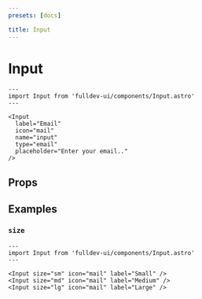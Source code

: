 ```yaml
---
presets: [docs]

title: Input
---
```


# Input


```astro live
---
import Input from 'fulldev-ui/components/Input.astro'
---

<Input
  label="Email"
  icon="mail"
  name="input"
  type="email"
  placeholder="Enter your email.."
/>
```

## Props

<PropsTable />

## Examples

### `size`

```astro live
---
import Input from 'fulldev-ui/components/Input.astro'
---

<Input size="sm" icon="mail" label="Small" />
<Input size="md" icon="mail" label="Medium" />
<Input size="lg" icon="mail" label="Large" />
```

